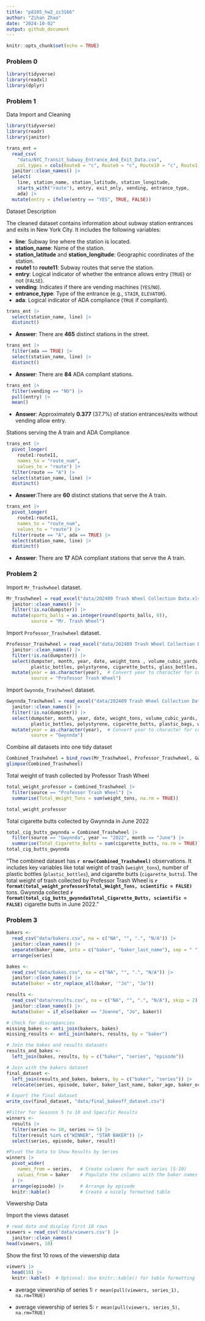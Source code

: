 ```yaml
---
title: "p8105_hw2_zz3166"
author: "Zihan Zhao"
date: "2024-10-02"
output: github_document
---
```



```r
knitr::opts_chunk$set(echo = TRUE)
```

### Problem 0

```r
library(tidyverse)
library(readxl)
library(dplyr)
```

### Problem 1

Data Import and Cleaning

```r
library(tidyverse)
library(readr)
library(janitor)

trans_ent = 
  read_csv(
    "data/NYC_Transit_Subway_Entrance_And_Exit_Data.csv",
    col_types = cols(Route8 = "c", Route9 = "c", Route10 = "c", Route11 = "c")) |> 
  janitor::clean_names() |> 
  select(
    line, station_name, station_latitude, station_longitude, 
    starts_with("route"), entry, exit_only, vending, entrance_type, 
    ada) |> 
  mutate(entry = ifelse(entry == "YES", TRUE, FALSE))
```

Dataset Description

The cleaned dataset contains information about subway station entrances and exits in New York City. It includes the following variables:

- **line**: Subway line where the station is located.
- **station_name**: Name of the station.
- **station_latitude** and **station_longitude**: Geographic coordinates of the station.
- **route1** to **route11**: Subway routes that serve the station.
- **entry**: Logical indicator of whether the entrance allows entry (`TRUE`) or not (`FALSE`).
- **vending**: Indicates if there are vending machines (`YES`/`NO`).
- **entrance_type**: Type of the entrance (e.g., `STAIR`, `ELEVATOR`).
- **ada**: Logical indicator of ADA compliance (`TRUE` if compliant).


```r
trans_ent |> 
  select(station_name, line) |> 
  distinct()
```
- **Answer**: There are **465** distinct stations in the street.

```r
trans_ent |> 
  filter(ada == TRUE) |> 
  select(station_name, line) |> 
  distinct()
```
- **Answer**: There are **84** ADA compliant stations.

```r
trans_ent |> 
  filter(vending == "NO") |> 
  pull(entry) |> 
  mean()
```

- **Answer**: Approximately **0.377** (37.7%) of station entrances/exits without vending allow entry.


Stations serving the A train and ADA Compliance

```r
trans_ent |> 
  pivot_longer(
    route1:route11,
    names_to = "route_num",
    values_to = "route") |> 
  filter(route == "A") |> 
  select(station_name, line) |> 
  distinct()
```

- **Answer**:There are **60** distinct stations that serve the A train.

```r
trans_ent |> 
  pivot_longer(
    route1:route11,
    names_to = "route_num",
    values_to = "route") |> 
  filter(route == "A", ada == TRUE) |> 
  select(station_name, line) |> 
  distinct()
```

- **Answer**: There are **17** ADA compliant stations that serve the A train.


### Problem 2

Import `Mr_Trashwheel` dataset. 
```r
Mr_Trashwheel = read_excel("data/202409 Trash Wheel Collection Data.xlsx", sheet = "Mr. Trash Wheel", skip = 1) |> 
  janitor::clean_names() |> 
  filter(!is.na(dumpster)) |> 
  mutate(sports_balls = as.integer(round(sports_balls, 0)),
         source = "Mr. Trash Wheel")
```

Import `Professor_Trashwheel` dataset. 
```r
Professor_Trashwheel = read_excel("data/202409 Trash Wheel Collection Data.xlsx", sheet = "Professor Trash Wheel", skip = 1) |> 
  janitor::clean_names() |> 
  filter(!is.na(dumpster)) |> 
  select(dumpster, month, year, date, weight_tons , volume_cubic_yards,
         plastic_bottles, polystyrene, cigarette_butts, glass_bottles, plastic_bags, wrappers, homes_powered) |> 
  mutate(year = as.character(year),  # Convert year to character for consistency
         source = "Professor Trash Wheel")
```

Import `Gwynnda_Trashwheel` dataset. 
```r
Gwynnda_Trashwheel = read_excel("data/202409 Trash Wheel Collection Data.xlsx", sheet = "Gwynnda Trash Wheel", skip = 1) |> 
  janitor::clean_names() |> 
  filter(!is.na(dumpster)) |> 
  select(dumpster, month, year, date, weight_tons, volume_cubic_yards,
         plastic_bottles, polystyrene, cigarette_butts, plastic_bags, wrappers, homes_powered) |> 
  mutate(year = as.character(year),  # Convert year to character for consistency
         source = "Gwynnda")
```


Combine all datasets into one tidy dataset
```r
Combined_Trashwheel = bind_rows(Mr_Trashwheel, Professor_Trashwheel, Gwynnda_Trashwheel)
glimpse(Combined_Trashwheel)

```


Total weight of trash collected by Professor Trash Wheel
```r
total_weight_professor = Combined_Trashwheel |> 
  filter(source == "Professor Trash Wheel") |> 
  summarise(Total_Weight_Tons = sum(weight_tons, na.rm = TRUE))

total_weight_professor
```


Total cigarette butts collected by Gwynnda in June 2022
```r

total_cig_butts_gwynnda = Combined_Trashwheel |> 
  filter(source == "Gwynnda", year == "2022", month == "June") |> 
  summarise(Total_Cigarette_Butts = sum(cigarette_butts, na.rm = TRUE))
total_cig_butts_gwynnda
```


"The combined dataset has **`r nrow(Combined_Trashwheel)`** observations. It includes key variables like total weight of trash (`weight_tons`), number of plastic bottles (`plastic_bottles`), and cigarette butts (`cigarette_butts`). The total weight of trash collected by Professor Trash Wheel is **`r format(total_weight_professor$Total_Weight_Tons, scientific = FALSE)`** tons. Gwynnda collected **`r format(total_cig_butts_gwynnda$Total_Cigarette_Butts, scientific = FALSE)`** cigarette butts in June 2022."


### Problem 3

```r
bakers <- 
  read_csv("data/bakers.csv", na = c("NA", "", ".", "N/A")) |> 
  janitor::clean_names() |> 
  separate(baker_name, into = c("baker", "baker_last_name"), sep = " ") |> 
  arrange(series)

```

```r
bakes <- 
  read_csv("data/bakes.csv", na = c("NA", "", ".", "N/A")) |> 
  janitor::clean_names() |> 
  mutate(baker = str_replace_all(baker, '"Jo"', "Jo"))

```

```r
results <- 
  read_csv("data/results.csv", na = c("NA", "", ".", "N/A"), skip = 2) |> 
  janitor::clean_names() |> 
  mutate(baker = if_else(baker == "Joanne", "Jo", baker))

```



```r
# Check for discrepancies
missing_bakes <- anti_join(bakers, bakes)
missing_results <- anti_join(bakers, results, by = "baker")

```


```r
# Join the bakes and results datasets
results_and_bakes <- 
  left_join(bakes, results, by = c("baker", "series", "episode"))

# Join with the bakers dataset
final_dataset <- 
  left_join(results_and_bakes, bakers, by = c("baker", "series")) |> 
  relocate(series, episode, baker, baker_last_name, baker_age, baker_occupation, hometown)

```


```r
# Export the final dataset
write_csv(final_dataset, "data/final_bakeoff_dataset.csv")

```




```r
#Filter for Seasons 5 to 10 and Specific Results
winners <- 
  results |> 
  filter(series <= 10, series >= 5) |> 
  filter(result %in% c("WINNER", "STAR BAKER")) |> 
  select(series, episode, baker, result)

#Pivot the Data to Show Results by Series
winners |> 
  pivot_wider(
    names_from = series,   # Create columns for each series (5-10)
    values_from = baker    # Populate the columns with the baker names
  ) |> 
  arrange(episode) |>      # Arrange by episode
  knitr::kable()           # Create a nicely formatted table

```



Viewership Data

Import the views dataset
```r
# read data and display first 10 rows
viewers = read_csv('data/viewers.csv') |>
  janitor::clean_names()
head(viewers, 10)
```

Show the first 10 rows of the viewership data
```r
viewers |> 
  head(10) |> 
  knitr::kable()  # Optional: Use knitr::kable() for table formatting

```


- average viewership of series 1: `r mean(pull(viewers, series_1), na.rm=TRUE)`

- average viewership of series 5: `r mean(pull(viewers, series_5), na.rm=TRUE)`

